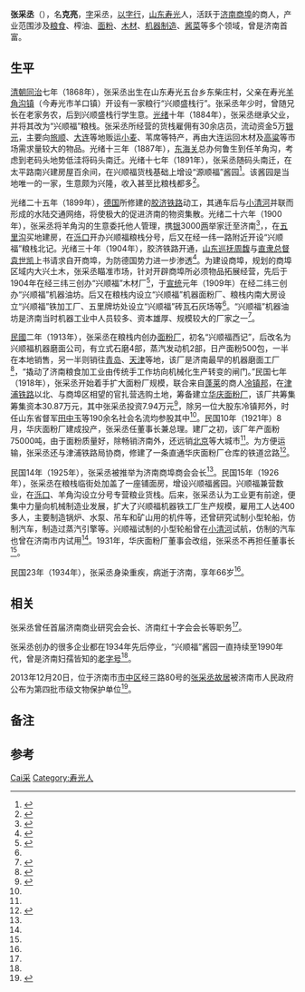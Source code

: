 '''张采丞'''（{{bd|1868年||1934年}}），名'''克亮'''，[[表字|字]]采丞，[[以字行|以字行]]，[[山东|山东]][[寿光|寿光]]人，活跃于[[济南商埠|济南商埠]]的商人，产业范围涉及[[粮食|粮食]]、榨油、[[面粉|面粉]]、[[木材|木材]]、[[机械制造|机器制造]]、[[酱菜|酱菜]]等多个领域，曾是济南首富。

== 生平 ==
[[清朝|清朝]][[同治|同治]]七年（1868年），张采丞出生在山东寿光五台乡东柴庄村，父亲在寿光[[羊口镇|羊角沟镇]]（今寿光市羊口镇）开设有一家粮行“兴顺盛栈行”。张采丞年少时，曾随兄长在老家务农，后到兴顺盛栈行学生意。[[光绪|光绪]]十年（1884年），张采丞继承父业，并将其改为“兴顺福”粮栈。张采丞所经营的货栈雇佣有30余店员，流动资金5万[[银元|银元]]，主要向[[旅顺|旅顺]]、[[大连|大连]]等地贩运[[小麦|小麦]]、苇席等特产，再由大连运回木材及[[高粱|高粱]]等市场需求量较大的物品。光绪十三年（1887年），[[东海关|东海关]]总办何鲁生到任羊角沟，考虑到老码头地势低洼将码头南迁。光绪十七年（1891年），张采丞随码头南迁，在太平路南兴建房屋百余间，在兴顺福货栈基础上增设“源顺福”酱园<ref name="于明效">{{cite web |author1=于明效 |title=张采丞：济南老商埠与羊口老码头 剪不断的渊源 |url=http://sd.dzwww.com/sdnews/201907/t20190708_18919872.htm |website=大众网·海报新闻 |accessdate=2021-04-08 |date=2019-07-08}}</ref>。该酱园是当地唯一的一家，生意颇为兴隆，收入甚至比粮栈都多<ref name="凤凰网 孤岛">{{cite web |title=济南回应"孤岛"老建筑:曾拆除更换屋架屋顶(图) |url=http://sd.ifeng.com/news/fengguanqilu/detail_2013_12/02/1534548_0.shtml |website=凤凰网 |accessdate=2021-04-08 |date=2013-12-02}}</ref>。

光绪二十五年（1899年），[[德意志帝國|德国]]所修建的[[胶济铁路|胶济铁路]]动工，其通车后与[[小清河|小清河]]并联而形成的水陆交通网络，将使极大的促进济南的物资集散。光绪二十六年（1900年），张采丞将羊角沟的生意委托他人管理，携[[银|银]]3000[[两|两]]举家迁至济南<ref name="济南规划局">{{cite web |title=济南规划局:张采丞故居原地修复 不进行地下开发 |url=http://sd.sina.com.cn/city/whly/2013-12-03/10235950.html |website=新浪-山东商报 |accessdate=2021-04-08}}</ref>，，在[[五里沟|五里沟]]买地建房，在[[泺口|泺口]]开办兴顺福粮栈分号，后又在经一纬一路附近开设“兴顺福”粮栈北记。光绪三十年（1904年），胶济铁路开通，[[山東巡撫|山东巡抚]][[周馥_(清朝)|周馥]]与[[直隸總督|直隶总督]][[袁世凯|袁世凯]]上书请求自开商埠，为防德国势力进一步渗透<ref>{{Cite web|title=复兴与超越 ——回眸济南开埠百年|url=https://www.douban.com/note/251973919/|accessdate=2021-02-26|work=豆瓣|language=zh-CN}}</ref>。为建设商埠，规划的商埠区域内大兴土木，张采丞瞄准市场，针对开辟商埠所必须物品拓展经营，先后于1904年在经三纬三创办“兴顺福”木材厂<ref>{{cite web |title=[济南故事]张采丞：百年前的济南首富 |url=https://news.e23.cn/jnnews/2019-07-08/2019070800028.html |website=舜网-济南日报 |accessdate=2021-04-08 |date=2019-07-08}}</ref>，于[[宣统|宣统]]元年（1909年）在经二纬三创办“兴顺福”机器油坊。后又在粮栈内设立“兴顺福”机器面粉厂、粮栈内南大房设立“兴顺福”铁加工厂、五里牌坊处设立“兴顺福”砖瓦石灰场等<ref name="于明效" />。“兴顺福”机器油坊是济南当时机器工业中人员较多、资本雄厚、规模较大的厂家之一<ref name="股票博物馆">{{cite web |title=济南华庆面粉厂股份有限公司 |url=http://www.ct66.com/mggp/1458.html |website=中国股票博物馆 |accessdate=2021-04-03}}</ref>。

[[民國紀年|民國]]二年（1913年），张采丞在粮栈内{{efn|一说兴顺福西记在油坊内设立<ref name="股票博物馆" />}}创办[[麵粉廠|面粉厂]]，初名“兴顺福西记”，后改名为兴顺福机器磨面公司{{efn|也有资料称该厂为“兴顺福面粉公司”<ref name="華北" />}}，有立式石磨4部，蒸汽发动机2部，日产面粉500包，一半在本地销售，另一半则销往[[青岛|青岛]]、[[天津|天津]]等地，该厂是济南最早的机器磨面工厂<ref name="華北">{{cite web |title=華北に おける機械製粉業 |url=https://www.jstage.jst.go.jp/article/sehs/76/4/76_KJ00007943785/_pdf/-char/ja |website=J-Stage |accessdate=2021-04-11}}</ref>，“撬动了济南粮食加工业由传统手工作坊向机械化生产转变的闸门。”民国七年（1918年），张采丞开始着手扩大面粉厂规模，联合来自[[蓬莱县|蓬莱]]的商人[[冷镇邦|冷镇邦]]，在[[津浦铁路|津浦铁路]]以北、与商埠区相望的官扎营选购土地，筹备建立[[华庆面粉厂|华庆面粉厂]]，该厂共筹集筹集资本30.87万元，其中张采丞投资7.94万元<ref name="郇起鸿">{{cite web |author1=郇起鸿 |title=济南华庆面粉厂第二任董事长冷镇邦的一通信札 |url=http://k.sina.com.cn/article_2011075080_77de920802000v6ot.html |website=新浪网-齐鲁晚报 |accessdate=2021-04-07 |date=2020-11-24}}</ref>，除另一位大股东冷镇邦外，时任山东省督军[[田中玉|田中玉]]等190余名社会名流均参股其中<ref name="于明效" />。民国10年（1921年）8月，华庆面粉厂建成投产，张采丞任董事长兼总理。建厂之初，该厂年产面粉75000吨，由于面粉质量好，除畅销济南外，还远销[[北京|北京]]等大城市<ref name="于明效" />。为方便运输，张采丞还与津浦铁路局协商，修建了一条直通华庆面粉厂仓库的铁道岔路<ref name="票据史话">{{cite web |title=票据史话 |url=https://www.zz-news.com/com/guiyangwenshi/news/itemid-675384.html |website=《贵阳文史》杂志 |accessdate=2021-04-03}}</ref>。

民国14年（1925年），张采丞被推举为济南商埠商会会长<ref name="济南规划局" />。民国15年（1926年），张采丞在粮栈临街处加盖了一座铺面房，增设兴顺福酱园。兴顺福兼营数业，在[[泺口|泺口]]、羊角沟设立分号专营粮业货栈。后来，张采丞认为工业更有前途，便集中力量向机械制造业发展，扩大了兴顺福机器铁工厂生产规模，雇用工人达400多人，主要制造锅炉、水泵、吊车和矿山用的机件等，还曾研究试制小型轮船，仿制汽车，制造过蒸汽引擎等。兴顺福试制的小型轮船曾在[[小清河|小清河]]试航，仿制的汽车也曾在济南市内试用<ref name="凤凰网 孤岛" />。1931年，华庆面粉厂董事会改组，张采丞不再担任董事长<ref name="郇起鸿"/>。

民国23年（1934年），张采丞身染重疾，病逝于济南，享年66岁<ref name="凤凰网 孤岛" />。

== 相关 ==
张采丞曾任首届济南商业研究会会长、济南红十字会会长等职务<ref name="凤凰网 孤岛" />。

张采丞创办的很多企业都在1934年先后停业，“兴顺福”酱园一直持续至1990年代，曾是济南妇孺皆知的[[老字号|老字号]]<ref name="于明效" />。

2013年12月20日，位于济南市[[市中区_(济南市)|市中区]]经三路80号的[[张采丞故居|张采丞故居]]被济南市人民政府公布为第四批市级文物保护单位<ref name="张采丞故居">{{cite web |title=张采丞故居 |url=http://www.bytravel.cn/landscape/111/zhangcaiguju.html |website=博雅旅游网 |accessdate=2021-04-08}}</ref>。

== 备注 ==
{{notelist}}

== 参考 ==
{{reflist|30em}}

[[Category:张姓|Cai采]]
[[Category:寿光人|Category:寿光人]]